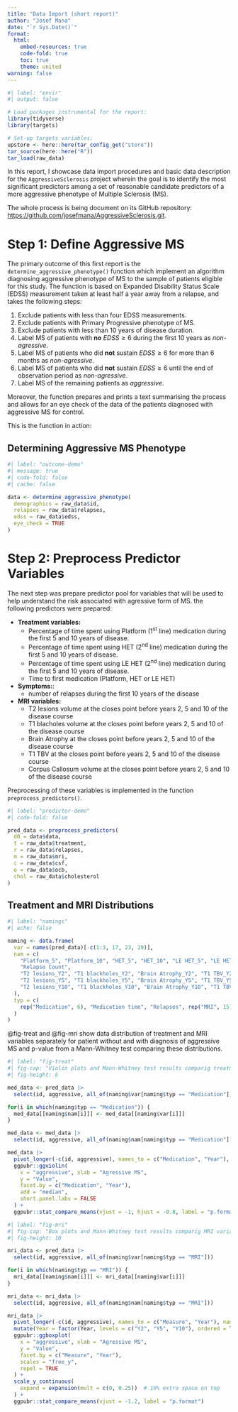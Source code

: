 ```yaml
---
title: "Data Import (short report)"
author: "Josef Mana"
date: "`r Sys.Date()`"
format:
  html: 
    embed-resources: true
    code-fold: true
    toc: true
    theme: united
warning: false
---
```


```r
#| label: "envir"
#| output: false

# Load packages instrumental for the report:
library(tidyverse)
library(targets)

# Set-up targets variables:
upstore <- here::here(tar_config_get("store"))
tar_source(here::here("R"))
tar_load(raw_data)
```

In this report, I showcase data import procedures and basic data description for the `AggressiveSclerosis` project wherein the goal is to identify the most significant predictors among a set of reasonable candidate predictors of a more aggressive phenotype of Multiple Sclerosis (MS).

The whole process is being document on its GitHub repository: [https://github.com/josefmana/AggressiveSclerosis.git](https://github.com/josefmana/AggressiveSclerosis.git).

# Step 1: Define Aggressive MS

The primary outcome of this first report is the `determine_aggressive_phenotype()` function which implement an algorithm diagnosing aggressive phenotype of MS to the sample of patients eligible for this study. The function is based on Expanded Disability Status Scale (EDSS) measurement taken at least half a year away from a relapse, and takes the following steps:

1. Exclude patients with less than four EDSS measurements.
2. Exclude patients with Primary Progressive phenotype of MS.
3. Exclude patients with less than 10 years of disease duration.
4. Label MS of patients with **no** $EDSS \geq 6$ during the first 10 years as *non-agressive*.
5. Label MS of patients who did **not** sustain $EDSS \geq 6$ for more than 6 months as *non-agressive*.
6. Label MS of patients who did **not** sustain $EDSS \geq 6$ until the end of observation period as *non-agressive*.
7. Label MS of the remaining patients as *aggressive*.

Moreover, the function prepares and prints a text summarising the process and allows for an eye check of the data of the patients diagnosed with aggressive MS for control.

This is the function in action:

:::{.callout-tip collapse="false"}
## Determining Aggressive MS Phenotype

```r
#| label: "outcome-demo"
#| message: true
#| code-fold: false
#| cache: false

data <- determine_aggressive_phenotype(
  demographics = raw_data$id,
  relapses = raw_data$relapses,
  edss = raw_data$edss,
  eye_check = TRUE
)
```
:::

# Step 2: Preprocess Predictor Variables

The next step was prepare predictor pool for variables that will be used to help understand the risk associated with agressive form of MS. the following predictors were prepared:

  - **Treatment variables:**
    - Percentage of time spent using Platform (1^st^ line) medication during the first 5 and 10 years of disease.
    - Percentage of time spent using HET (2^nd^ line) medication during the first 5 and 10 years of disease.
    - Percentage of time spent using LE HET (2^nd^ line) medication during the first 5 and 10 years of disease.
    - Time to first medication (Platform, HET or LE HET)
  - **Symptoms:**:
    - number of relapses during the first 10 years of the disease
  - **MRI variables:**
    - T2 lesions volume at the closes point before years 2, 5 and 10 of the disease course
    - T1 blacholes volume at the closes point before years 2, 5 and 10 of the disease course
    - Brain Atrophy at the closes point before years 2, 5 and 10 of the disease course
    - T1 TBV at the closes point before years 2, 5 and 10 of the disease course
    - Corpus Callosum volume at the closes point before years 2, 5 and 10 of the disease course

Preprocessing of these variables is implemented in the function `preprocess_predictors()`.

```r
#| label: "predictor-demo"
#| code-fold: false

pred_data <- preprocess_predictors(
  d0 = data$data,
  t = raw_data$treatment,
  r = raw_data$relapses,
  m = raw_data$mri,
  c = raw_data$csf,
  o = raw_data$ocb,
  chol = raw_data$cholesterol
)
```

:::{.callout-tip collapse="false"}
## Treatment and MRI Distributions

```r
#| label: "namings"
#| echo: false

naming <- data.frame(
  var = names(pred_data)[-c(1:3, 17, 23, 29)],
  nam = c(
    "Platform_5", "Platform_10", "HET_5", "HET_10", "LE HET_5", "LE HET_10", "Time to Treat",
    "Relapse Count",
    "T2 lesions_Y2", "T1 blackholes_Y2", "Brain Atrophy_Y2", "T1 TBV_Y2", "Corpus Callosum_Y2",
    "T2 lesions_Y5", "T1 blackholes_Y5", "Brain Atrophy_Y5", "T1 TBV_Y5", "Corpus Callosum_Y5",
    "T2 lesions_Y10", "T1 blackholes_Y10", "Brain Atrophy_Y10", "T1 TBV_Y10", "Corpus Callosum_Y10"
  ),
  typ = c(
    rep("Medication", 6), "Medication time", "Relapses", rep("MRI", 15)
  )
)
```

@fig-treat and @fig-mri show data distribution of treatment and MRI variables separately for patient without and with diagnosis of aggressive MS and p-value from a Mann-Whitney test comparing these distributions.

```r
#| label: "fig-treat"
#| fig-cap: "Violin plots and Mann-Whitney test results comparig treatment distribution variables between study groups"
#| fig-height: 6

med_data <- pred_data |>
  select(id, aggressive, all_of(naming$var[naming$typ == "Medication"]))

for(i in which(naming$typ == "Medication")) {
  med_data[[naming$nam[i]]] <- med_data[[naming$var[i]]]
}

med_data <- med_data |>
  select(id, aggressive, all_of(naming$nam[naming$typ == "Medication"]))

med_data |>
  pivot_longer(-c(id, aggressive), names_to = c("Medication", "Year"), names_sep = "_", values_to = "Value") |>
  ggpubr::ggviolin(
    x = "aggressive", xlab = "Agressive MS",
    y = "Value",
    facet.by = c("Medication", "Year"),
    add = "median",
    short.panel.labs = FALSE
  ) +
  ggpubr::stat_compare_means(vjust = -1, hjust = -0.8, label = "p.format")
```

```r
#| label: "fig-mri"
#| fig-cap: "Box plots and Mann-Whitney test results comparig MRI variables' distribution variables between study groups"
#| fig-height: 10

mri_data <- pred_data |>
  select(id, aggressive, all_of(naming$var[naming$typ == "MRI"]))

for(i in which(naming$typ == "MRI")) {
  mri_data[[naming$nam[i]]] <- mri_data[[naming$var[i]]]
}

mri_data <- mri_data |>
  select(id, aggressive, all_of(naming$nam[naming$typ == "MRI"]))

mri_data |>
  pivot_longer(-c(id, aggressive), names_to = c("Measure", "Year"), names_sep = "_", values_to = "Value") |>
  mutate(Year = factor(Year, levels = c("Y2", "Y5", "Y10"), ordered = TRUE)) |>
  ggpubr::ggboxplot(
    x = "aggressive", xlab = "Agressive MS",
    y = "Value",
    facet.by = c("Measure", "Year"),
    scales = "free_y",
    repel = TRUE
  ) +
  scale_y_continuous(
    expand = expansion(mult = c(0, 0.25))  # 10% extra space on top
  ) +
  ggpubr::stat_compare_means(vjust = -1.2, label = "p.format")
```
:::
